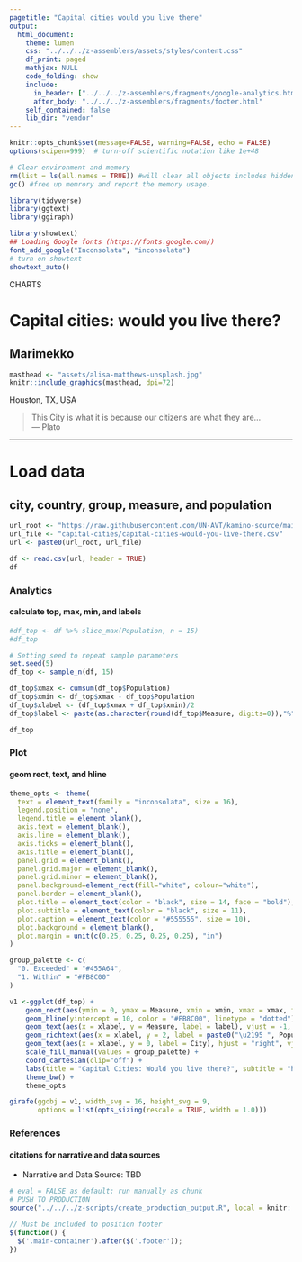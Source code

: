 ```yaml
---
pagetitle: "Capital cities would you live there"
output:
  html_document:
    theme: lumen
    css: "../../../z-assemblers/assets/styles/content.css"
    df_print: paged
    mathjax: NULL
    code_folding: show
    include:
      in_header: ["../../../z-assemblers/fragments/google-analytics.html", "../../../z-assemblers/fragments/header.html"]
      after_body: "../../../z-assemblers/fragments/footer.html"
    self_contained: false
    lib_dir: "vendor"
---
```


```r

knitr::opts_chunk$set(message=FALSE, warning=FALSE, echo = FALSE)
options(scipen=999)  # turn-off scientific notation like 1e+48

# Clear environment and memory
rm(list = ls(all.names = TRUE)) #will clear all objects includes hidden objects.
gc() #free up memrory and report the memory usage.

library(tidyverse)
library(ggtext)
library(ggiraph)

library(showtext)
## Loading Google fonts (https://fonts.google.com/)
font_add_google("Inconsolata", "inconsolata")
# turn on showtext
showtext_auto()

```

<div class="activity">
CHARTS
</div>

# Capital cities: would you live there?
## Marimekko


```r

masthead <- "assets/alisa-matthews-unsplash.jpg"
knitr::include_graphics(masthead, dpi=72)

```

<div class="figure-text">Houston, TX, USA</div>

> This City is what it is because our citizens are what they are...\
--- Plato\

***

# Load data
## city, country, group, measure, and population


```r

url_root <- "https://raw.githubusercontent.com/UN-AVT/kamino-source/main/sources/0-shared/data/"
url_file <- "capital-cities/capital-cities-would-you-live-there.csv"
url <- paste0(url_root, url_file)

df <- read.csv(url, header = TRUE)
df

```


### Analytics
#### calculate top, max, min, and labels


```r

#df_top <- df %>% slice_max(Population, n = 15)
#df_top

# Setting seed to repeat sample parameters
set.seed(5)
df_top <- sample_n(df, 15)

df_top$xmax <- cumsum(df_top$Population)
df_top$xmin <- df_top$xmax - df_top$Population
df_top$xlabel <- (df_top$xmax + df_top$xmin)/2
df_top$label <- paste(as.character(round(df_top$Measure, digits=0)),"%")

df_top

```


### Plot
#### geom rect, text, and hline


```r

theme_opts <- theme(
  text = element_text(family = "inconsolata", size = 16), 
  legend.position = "none",
  legend.title = element_blank(),
  axis.text = element_blank(),
  axis.line = element_blank(),
  axis.ticks = element_blank(),
  axis.title = element_blank(),
  panel.grid = element_blank(),
  panel.grid.major = element_blank(),
  panel.grid.minor = element_blank(),
  panel.background=element_rect(fill="white", colour="white"),
  panel.border = element_blank(),
  plot.title = element_text(color = "black", size = 14, face = "bold"),
  plot.subtitle = element_text(color = "black", size = 11),
  plot.caption = element_text(color = "#555555", size = 10),
  plot.background = element_blank(),
  plot.margin = unit(c(0.25, 0.25, 0.25, 0.25), "in")
)

group_palette <- c(
  "0. Exceeded" = "#455A64",
  "1. Within" = "#FB8C00"
)

v1 <-ggplot(df_top) +
    geom_rect(aes(ymin = 0, ymax = Measure, xmin = xmin, xmax = xmax, fill = Group), color = "white", alpha = 0.5) + 
    geom_hline(yintercept = 10, color = "#FB8C00", linetype = "dotted") +
    geom_text(aes(x = xlabel, y = Measure, label = label), vjust = -1, position = "identity", color = "black", size = 3, family = "inconsolata" ) +
    geom_richtext(aes(x = xlabel, y = 2, label = paste0("\u2195 ", Population)), size = 3.0, angle = 90, alpha = 0.8, color = "black", fill = "#FFFFFF", vjust = 0.5, hjust = 0.0, family = "inconsolata") +
    geom_text(aes(x = xlabel, y = 0, label = City), hjust = "right", vjust = 1.5, position = "identity", color = "black", size = 3.5, angle = 45, family = "inconsolata" ) +
    scale_fill_manual(values = group_palette) +
    coord_cartesian(clip="off") +
    labs(title = "Capital Cities: Would you live there?", subtitle = "height by percent above safe limits from air pollution, width by population", x = NULL, y = NULL) +
    theme_bw() +
    theme_opts

girafe(ggobj = v1, width_svg = 16, height_svg = 9,
       options = list(opts_sizing(rescale = TRUE, width = 1.0)))

```


### References
#### citations for narrative and data sources

* Narrative and Data Source: TBD


```r

# eval = FALSE as default; run manually as chunk
# PUSH TO PRODUCTION
source("../../../z-scripts/create_production_output.R", local = knitr::knit_global())

```


```js

// Must be included to position footer
$(function() {
  $('.main-container').after($('.footer'));
})

```


